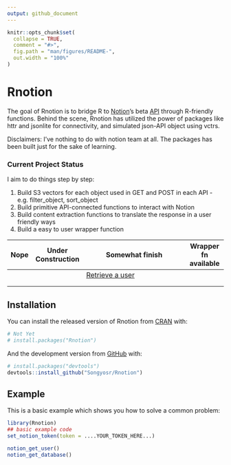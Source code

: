 ```yaml
---
output: github_document
---
```


<!-- README.md is generated from README.Rmd. Please edit that file -->

```r
knitr::opts_chunk$set(
  collapse = TRUE,
  comment = "#>",
  fig.path = "man/figures/README-",
  out.width = "100%"
)
```

# Rnotion

<!-- badges: start -->

<!-- badges: end -->

The goal of Rnotion is to bridge R to [Notion](notion.so)'s beta [API](https://developers.notion.com/reference/get-databases) through R-friendly functions. Behind the scene, Rnotion has utilized the power of packages like httr and jsonlite for connectivity, and simulated json-API object using vctrs.

Disclaimers: I've nothing to do with notion team at all. The packages has been built just for the sake of learning.

### Current Project Status

I aim to do things step by step:

1.  Build S3 vectors for each object used in GET and POST in each API - e.g. filter_object, sort_object
2.  Build primitive API-connected functions to interact with Notion
3.  Build content extraction functions to translate the response in a user friendly ways
4.  Build a easy to user wrapper function

| Nope | Under Construction | Somewhat finish                                                     | Wrapper fn available |
|------|--------------------|---------------------------------------------------------------------|----------------------|
|      |                    | [Retrieve a user](https://developers.notion.com/reference/get-user) |                      |
|      |                    |                                                                     |                      |
|      |                    |                                                                     |                      |

## Installation

You can install the released version of Rnotion from [CRAN](https://CRAN.R-project.org) with:

``` r
# Not Yet
# install.packages("Rnotion")
```

And the development version from [GitHub](https://github.com/) with:

``` r
# install.packages("devtools")
devtools::install_github("Songyosr/Rnotion")
```

## Example

This is a basic example which shows you how to solve a common problem:

```r
library(Rnotion)
## basic example code
set_notion_token(token = ....YOUR_TOKEN_HERE...)
```

```r
notion_get_user()
notion_get_database()
```
